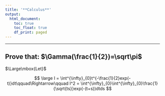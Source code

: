 ```yaml
---
title: '**Calculus**'
output: 
  html_document:
    toc: true
    toc_float: true
    df_print: paged
---
```



****

## **Prove that: $\Gamma(\frac{1}{2})=\sqrt\pi$**

$\Large\mbox{Let}$

$$
\large I = \int^{\infty}_{0}t^{-\frac{1}{2}exp(-t)}dt\qquad\Rightarrow\qquad I^2 = \int^{\infty}_{0}\int^{\infty}_{0}\frac{1}{\sqrt{ts}}exp(-(t+s))dtds
$$
